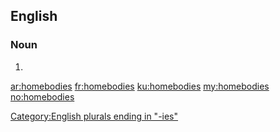 ==English==

===Noun===
{{head|en|noun plural form}}

# {{plural of|homebody|lang=en}}

[[Category:English plurals ending in "-ies"]]

[[ar:homebodies]]
[[fr:homebodies]]
[[ku:homebodies]]
[[my:homebodies]]
[[no:homebodies]]